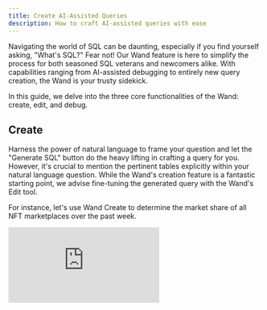 ```yaml
---
title: Create AI-Assisted Queries
description: How to craft AI-assisted queries with ease
---
```


Navigating the world of SQL can be daunting, especially if you find yourself asking, "What's SQL?" Fear not! Our Wand feature is here to simplify the process for both seasoned SQL veterans and newcomers alike. With capabilities ranging from AI-assisted debugging to entirely new query creation, the Wand is your trusty sidekick. 

In this guide, we delve into the three core functionalities of the Wand: create, edit, and debug.

## Create
Harness the power of natural language to frame your question and let the "Generate SQL" button do the heavy lifting in crafting a query for you. However, it's crucial to mention the pertinent tables explicitly within your natural language question. While the Wand's creation feature is a fantastic starting point, we advise fine-tuning the generated query with the Wand's Edit tool.

For instance, let's use Wand Create to determine the market share of all NFT marketplaces over the past week.

<div
  style={{
    position: "relative",
    paddingBottom: "calc(55.052083333333336% + 41px)",
    height: 0,
    width: "100%"
  }}
>
  <iframe
    src="https://demo.arcade.software/n6JKvBLgqv7svcT5rX6h?embed"
    frameBorder={0}
    loading="lazy"
    webkitallowfullscreen=""
    mozallowfullscreen=""
    allowFullScreen=""
    style={{
      position: "absolute",
      top: 0,
      left: 0,
      width: "100%",
      height: "100%",
      colorScheme: "light"
    }}
    title="Wand Create"
  />
</div>

## Edit
Modify an existing SQL query using a natural language prompt. As with Wand Create, it's essential to specify any additional tables that the query might require.

Building on our previous example, we'll employ Wand Edit to filter out any wash trading volume, ensuring a more accurate market share calculation.

<div
  style={{
    position: "relative",
    paddingBottom: "calc(55.052083333333336% + 41px)",
    height: 0,
    width: "100%"
  }}
>
  <iframe
    src="https://demo.arcade.software/GcdDQMzWcaNG0wJCSdeM?embed"
    frameBorder={0}
    loading="lazy"
    webkitallowfullscreen=""
    mozallowfullscreen=""
    allowFullScreen=""
    style={{
      position: "absolute",
      top: 0,
      left: 0,
      width: "100%",
      height: "100%",
      colorScheme: "light"
    }}
    title="Wand Edit"
  />
</div>

For more ideas on how Edit can help you, please visit [this doc page](/query-app/web-app/wand-llm).

## Debug
Errors in SQL can be frustrating, especially when they arise from minor oversights like a missing comma or a forgotten 'group by' clause. Enter Wand Debug, your saving grace. Whenever your query encounters an error, simply hit the "Fix Query" button and let the Wand work its magic.

<div
  style={{
    position: "relative",
    paddingBottom: "calc(55.052083333333336% + 41px)",
    height: 0,
    width: "100%"
  }}
>
  <iframe
    src="https://demo.arcade.software/ZrlVuDBEKLHDVBx4jS2H?embed"
    frameBorder={0}
    loading="lazy"
    webkitallowfullscreen=""
    mozallowfullscreen=""
    allowFullScreen=""
    style={{
      position: "absolute",
      top: 0,
      left: 0,
      width: "100%",
      height: "100%",
      colorScheme: "light"
    }}
    title="Debug query"
  />
</div>

With the Wand at your disposal, SQL queries become a breeze, allowing you to focus on deriving insights and making informed decisions. Happy querying!